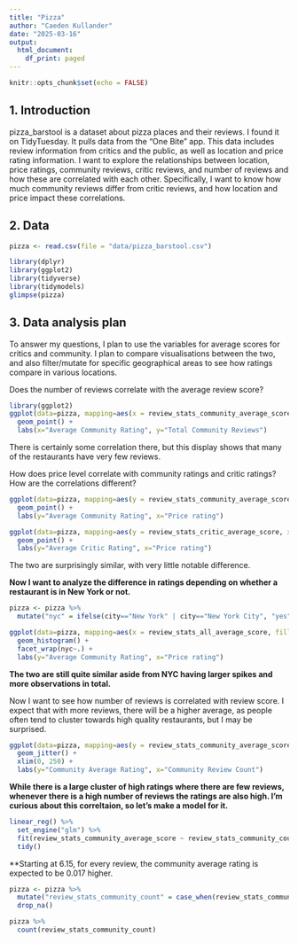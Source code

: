 ```yaml
---
title: "Pizza"
author: "Caeden Kullander"
date: "2025-03-16"
output:
  html_document:
    df_print: paged
---
```


```r
knitr::opts_chunk$set(echo = FALSE)
```

## 1. Introduction

pizza_barstool is a dataset about pizza places and their reviews. I found it on TidyTuesday. It pulls data from the “One Bite” app. This data includes review information from critics and the public, as well as location and price rating information.
I want to explore the relationships between location, price ratings, community reviews, critic reviews, and number of reviews and how these are correlated with each other. 
Specifically, I want to know how much community reviews differ from critic reviews, and how location and price impact these correlations.

## 2. Data

```r
pizza <- read.csv(file = "data/pizza_barstool.csv")
```


```r
library(dplyr)
library(ggplot2)
library(tidyverse)
library(tidymodels)
glimpse(pizza)
```

## 3. Data analysis plan

To answer my questions, I plan to use the variables for average scores for critics and community. I plan to compare visualisations between the two, and also filter/mutate for specific geographical areas to see how ratings compare in various locations.

Does the number of reviews correlate with the average review score?

```r
library(ggplot2)
ggplot(data=pizza, mapping=aes(x = review_stats_community_average_score, y = review_stats_community_count)) +
  geom_point() +
  labs(x="Average Community Rating", y="Total Community Reviews")
```

There is certainly some correlation there, but this display shows that many of the restaurants have very few reviews.


How does price level correlate with community ratings and critic ratings? How are the correlations different?
```r

ggplot(data=pizza, mapping=aes(y = review_stats_community_average_score, x = price_level, alpha = 0.2)) +
  geom_point() +
  labs(y="Average Community Rating", x="Price rating")
```

```r

ggplot(data=pizza, mapping=aes(y = review_stats_critic_average_score, x = price_level)) +
  geom_point() +
  labs(y="Average Critic Rating", x="Price rating")
```

The two are surprisingly similar, with very little notable difference.







**Now I want to analyze the difference in ratings depending on whether a restaurant is in New York or not.**

```r
pizza <- pizza %>%
  mutate("nyc" = ifelse(city=="New York" | city=="New York City", "yes", "no"))
```

```r
ggplot(data=pizza, mapping=aes(x = review_stats_all_average_score, fill = nyc)) +
  geom_histogram() +
  facet_wrap(nyc~.) +
  labs(y="Average Community Rating", x="Price rating")
```

**The two are still quite similar aside from NYC having larger spikes and more observations in total.**



Now I want to see how number of reviews is correlated with review score. I expect that with more reviews, there will be a higher average, as people often tend to cluster towards high quality restaurants, but I may be surprised.

```r
ggplot(data=pizza, mapping=aes(y = review_stats_community_average_score, x = review_stats_community_count, alpha=0.5)) +
  geom_jitter() +
  xlim(0, 250) +
  labs(y="Community Average Rating", x="Community Review Count")
```

**While there is a large cluster of high ratings where there are few reviews, whenever there is a high number of reviews the ratings are also high. I'm curious about this correltaion, so let's make a model for it.**


```r
linear_reg() %>%
  set_engine("glm") %>%
  fit(review_stats_community_average_score ~ review_stats_community_count, data = pizza) %>%
  tidy()
```
**Starting at 6.15, for every review, the community average rating is expected to be 0.017 higher.



```r
pizza <- pizza %>%
  mutate("review_stats_community_count" = case_when(review_stats_community_count != 0 ~ review_stats_community_count)) %>%
  drop_na()

pizza %>%
  count(review_stats_community_count)
```




